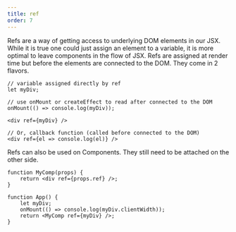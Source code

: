 ```yaml
---
title: ref
order: 7
---
```


Refs are a way of getting access to underlying DOM elements in our JSX. While it is true one could just assign an element to a variable, it is more optimal to leave components in the flow of JSX. Refs are assigned at render time but before the elements are connected to the DOM. They come in 2 flavors.

```tsx
// variable assigned directly by ref
let myDiv;

// use onMount or createEffect to read after connected to the DOM
onMount(() => console.log(myDiv));

<div ref={myDiv} />

// Or, callback function (called before connected to the DOM)
<div ref={el => console.log(el)} />
```

Refs can also be used on Components. They still need to be attached on the other side.

```tsx
function MyComp(props) {
	return <div ref={props.ref} />;
}

function App() {
	let myDiv;
	onMount(() => console.log(myDiv.clientWidth));
	return <MyComp ref={myDiv} />;
}
```
